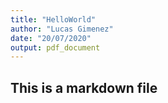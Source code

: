 ```yaml
---
title: "HelloWorld"
author: "Lucas Gimenez"
date: "20/07/2020"
output: pdf_document
---
```


## This is a markdown file
